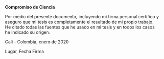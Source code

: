 


**Compromiso de Ciencia**

Por medio del presente documento, incluyendo mi firma personal certifico y aseguro que mi tesis es completamente el resultado de mi propio trabajo. He citado todas las fuentes que he usado en mi tesis y en todos los casos he indicado su origen.


\bigskip

Cali - Colombia, enero de 2020

\hrulefill 

Lugar, Fecha \hfill Firma
